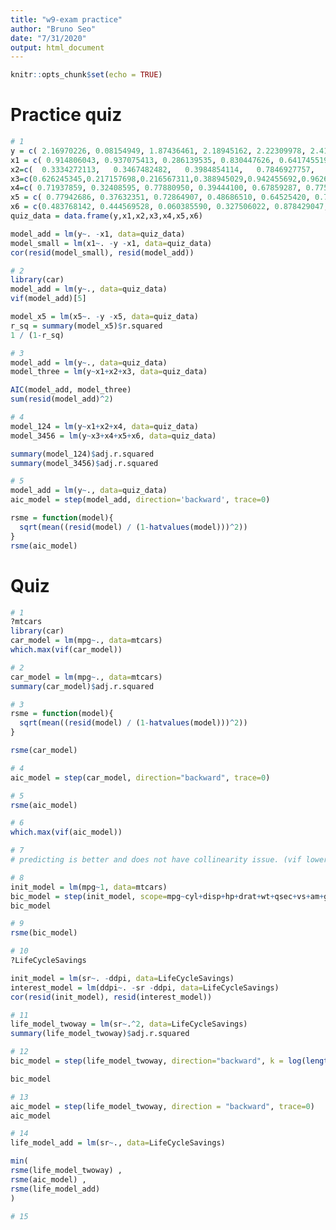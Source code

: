 ```yaml
---
title: "w9-exam practice"
author: "Bruno Seo"
date: "7/31/2020"
output: html_document
---
```


```r
knitr::opts_chunk$set(echo = TRUE)
```

# Practice quiz

```r
# 1
y = c( 2.16970226, 0.08154949, 1.87436461, 2.18945162, 2.22309978, 2.41426059, 1.05909087, 1.25968755, 1.63253137, 1.11420060, 0.66401090, 2.81256035, 2.81788591, 0.04363744,-0.14432369, 1.84278885, 1.06077328, 1.17791292,-0.15880343, 0.62306940, 3.00157708, 1.29147048, 2.56913997, 3.78205315, 1.35831961,-0.97666699, 2.43718042, 3.53070390, 3.47319198, 0.96164851, 1.43681202, 1.54669374, 0.28253818, 1.29221691, 1.48331236, 0.90402036, 3.77774829, 1.28241846, 1.69684421, 2.01613802, 0.75579181, 1.12367345, 2.08492597, 1.66349490,-0.06676333, 2.26927372, 1.21422931, 1.15355279, 0.97449010, 1.87477322)
x1 = c( 0.914806043, 0.937075413, 0.286139535, 0.830447626, 0.641745519, 0.519095949, 0.736588315, 0.134666597, 0.656992290, 0.705064784, 0.457741776, 0.719112252, 0.934672247, 0.255428824, 0.462292823, 0.940014523, 0.978226428, 0.117487362, 0.474997082, 0.560332746, 0.904031387, 0.138710168, 0.988891729, 0.946668233, 0.082437558, 0.514211784, 0.390203467, 0.905738131, 0.446969628, 0.836004260, 0.737595618, 0.811055141, 0.388108283, 0.685169729, 0.003948339, 0.832916080, 0.007334147, 0.207658973, 0.906601408, 0.611778643, 0.379559241, 0.435771585, 0.037431033, 0.973539914, 0.431751249, 0.957576597, 0.887754906, 0.639978769, 0.970966610, 0.618838207)
x2=c(  0.3334272113,   0.3467482482,   0.3984854114,   0.7846927757,   0.0389364911,   0.7487953862,   0.6772768302,   0.1712643304,   0.2610879638,  0.5144129347,  0.6756072745,  0.9828171979,  0.7595442676,  0.5664884241,  0.8496897186,  0.1894739354,  0.2712866147,  0.8281584852,  0.6932048204,  0.2405447396,  0.0429887960,  0.1404790941,  0.2163854151,  0.4793985642,  0.1974103423,  0.7193558377,  0.0078847387,  0.3754899646,  0.5144077083,  0.0015705542,  0.5816040025,  0.1579052082,  0.3590283059,  0.6456318784,  0.7758233626,  0.5636468416,  0.2337033986,  0.0899805163,  0.0856120649,  0.3052183695,  0.6674265147,  0.0002388966,  0.2085699569,  0.9330341273,  0.9256447486,  0.7340943010,  0.3330719834,  0.5150633298,  0.7439746463,  0.6191592400)
x3=c(0.626245345,0.217157698,0.216567311,0.388945029,0.942455692,0.962608014,0.739855279,0.733245906,0.535761290,0.002272966,0.608937453,0.836801559,0.751522563,0.452731573,0.535789994,0.537376695,0.001380844,0.355665954,0.612133090,0.828942131,0.356721999,0.410635126,0.573475899,0.589678304,0.719657292,0.394973045,0.919203929,0.962570294,0.233523526,0.724497600,0.903634525,0.603474085,0.631507299,0.937385850,0.850482751,0.579820899,0.821403924,0.113718609,0.764507759,0.623613457,0.148446607,0.080264467,0.464069551,0.779368161,0.733527960,0.817230444,0.170162481,0.944720326,0.293623841,0.149072052)
x4=c( 0.71937859, 0.32408595, 0.77880950, 0.39444100, 0.67859287, 0.77582504, 0.18786904, 0.02908582, 0.13571380, 0.68016418, 0.93482295, 0.55049408, 0.60176624, 0.19699449, 0.53523661, 0.17955574, 0.45188649, 0.31705335, 0.11617467, 0.18610216, 0.72973010, 0.41187207, 0.41404968, 0.48031013, 0.42749447, 0.13649036, 0.82467941, 0.59230424, 0.79439698, 0.76903243, 0.91805642, 0.86262978, 0.31697524, 0.25926058, 0.74226645, 0.74736112, 0.91790403, 0.79319121, 0.13332962, 0.28774975, 0.19467614, 0.78410938, 0.12887216, 0.12908928, 0.07225311, 0.05312948, 0.53187444, 0.11230824, 0.74318772, 0.73131548)
x5 = c( 0.77942686, 0.37632351, 0.72864907, 0.48686510, 0.64525420, 0.78110073, 0.16675625, 0.02296831, 0.14512345, 0.68612223, 0.93356833, 0.55589772, 0.57749447, 0.17178363, 0.45218166, 0.16043905, 0.42625398, 0.45214790, 0.04806886, 0.19296497, 0.65504884, 0.33835028, 0.42028480, 0.43047817, 0.42740333, 0.11507742, 0.79399583, 0.49107035, 0.73315958, 0.77800825, 0.94643745, 0.83798591, 0.31697838, 0.31540506, 0.81425924, 0.69250543, 0.91203806, 0.85326613, 0.10984314, 0.28512628, 0.19037078, 0.73972543, 0.10663796, 0.12761704, 0.05155967, 0.10879878, 0.50782479, 0.09064979, 0.77803085, 0.67849706)
x6 = c(0.483768142, 0.444569528, 0.060385590, 0.327506022, 0.878429047, 0.930604886, 0.392178457, 0.158846775, 0.319947601, 0.306965620, 0.107811254, 0.979334303, 0.496903428, 0.093074672, 0.211773658, 0.930500746, 0.296846407, 0.653218249, 0.901070478, 0.990795793, 0.430333221, 0.393776922, 0.141908895, 0.279806696, 0.564822223, 0.935139505, 0.358400145, 0.842007181, 0.722409214, 0.750735989, 0.923988452, 0.002378107, 0.160429915, 0.399272951, 0.675319577, 0.480372016, 0.533828781, 0.316950157, 0.814757590, 0.292219521, 0.409132091, 0.090918308, 0.798596638, 0.359785250, 0.040487577, 0.041086340, 0.954434238, 0.373341245, 0.806419668, 0.910059009)
quiz_data = data.frame(y,x1,x2,x3,x4,x5,x6)

model_add = lm(y~. -x1, data=quiz_data)
model_small = lm(x1~. -y -x1, data=quiz_data)
cor(resid(model_small), resid(model_add))
```

```r
# 2
library(car)
model_add = lm(y~., data=quiz_data)
vif(model_add)[5]

model_x5 = lm(x5~. -y -x5, data=quiz_data)
r_sq = summary(model_x5)$r.squared
1 / (1-r_sq)
```

```r
# 3
model_add = lm(y~., data=quiz_data)
model_three = lm(y~x1+x2+x3, data=quiz_data)

AIC(model_add, model_three)
sum(resid(model_add)^2)

```

```r
# 4
model_124 = lm(y~x1+x2+x4, data=quiz_data)
model_3456 = lm(y~x3+x4+x5+x6, data=quiz_data)

summary(model_124)$adj.r.squared
summary(model_3456)$adj.r.squared
```

```r
# 5
model_add = lm(y~., data=quiz_data)
aic_model = step(model_add, direction='backward', trace=0)

rsme = function(model){
  sqrt(mean((resid(model) / (1-hatvalues(model)))^2))
}
rsme(aic_model)
```


# Quiz

```r
# 1
?mtcars
library(car)
car_model = lm(mpg~., data=mtcars)
which.max(vif(car_model))
```


```r
# 2
car_model = lm(mpg~., data=mtcars)
summary(car_model)$adj.r.squared
```


```r
# 3
rsme = function(model){
  sqrt(mean((resid(model) / (1-hatvalues(model)))^2))
}

rsme(car_model)
```

```r
# 4
aic_model = step(car_model, direction="backward", trace=0)
```

```r
# 5
rsme(aic_model)
```

```r
# 6
which.max(vif(aic_model))
```

```r
# 7
# predicting is better and does not have collinearity issue. (vif lower than 5)
```

```r
# 8
init_model = lm(mpg~1, data=mtcars)
bic_model = step(init_model, scope=mpg~cyl+disp+hp+drat+wt+qsec+vs+am+gear+carb, direction = 'forward', k = log(length(fitted(car_model))), trace=0)
bic_model
```

```r
# 9
rsme(bic_model)
```

```r
# 10
?LifeCycleSavings

init_model = lm(sr~. -ddpi, data=LifeCycleSavings)
interest_model = lm(ddpi~. -sr -ddpi, data=LifeCycleSavings)
cor(resid(init_model), resid(interest_model))
```

```r
# 11
life_model_twoway = lm(sr~.^2, data=LifeCycleSavings)
summary(life_model_twoway)$adj.r.squared
```

```r
# 12
bic_model = step(life_model_twoway, direction="backward", k = log(length(fitted(life_model_twoway))), trace=0)

bic_model
```

```r
# 13
aic_model = step(life_model_twoway, direction = "backward", trace=0)
aic_model
```

```r
# 14
life_model_add = lm(sr~., data=LifeCycleSavings)

min(
rsme(life_model_twoway) ,
rsme(aic_model) ,
rsme(life_model_add)
)
```

```r
# 15

```


